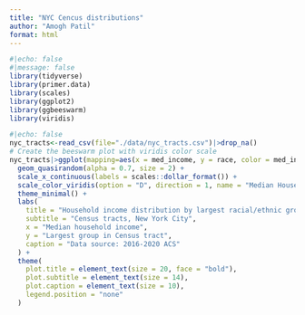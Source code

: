 ```yaml
---
title: "NYC Cencus distributions"
author: "Amogh Patil"
format: html
---
```

```r
#|echo: false
#|message: false
library(tidyverse)
library(primer.data)
library(scales)
library(ggplot2)
library(ggbeeswarm)
library(viridis)
```

```r
#|echo: false
nyc_tracts<-read_csv(file="./data/nyc_tracts.csv")|>drop_na()
# Create the beeswarm plot with viridis color scale
nyc_tracts|>ggplot(mapping=aes(x = med_income, y = race, color = med_income)) +
  geom_quasirandom(alpha = 0.7, size = 2) +
  scale_x_continuous(labels = scales::dollar_format()) +
  scale_color_viridis(option = "D", direction = 1, name = "Median Household Income") +
  theme_minimal() +
  labs(
    title = "Household income distribution by largest racial/ethnic group",
    subtitle = "Census tracts, New York City",
    x = "Median household income",
    y = "Largest group in Census tract",
    caption = "Data source: 2016-2020 ACS"
  ) +
  theme(
    plot.title = element_text(size = 20, face = "bold"),
    plot.subtitle = element_text(size = 14),
    plot.caption = element_text(size = 10),
    legend.position = "none"
  )

```



